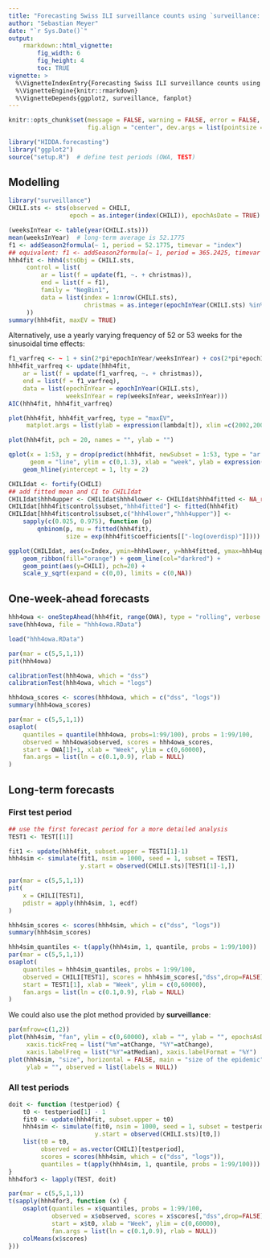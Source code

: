 ```yaml
---
title: "Forecasting Swiss ILI surveillance counts using `surveillance::hhh4`"
author: "Sebastian Meyer"
date: "`r Sys.Date()`"
output:
    rmarkdown::html_vignette:
        fig_width: 6
        fig_height: 4
        toc: TRUE
vignette: >
  %\VignetteIndexEntry{Forecasting Swiss ILI surveillance counts using 'surveillance::hhh4'}
  %\VignetteEngine{knitr::rmarkdown}
  %\VignetteDepends{ggplot2, surveillance, fanplot}
---
```


```r
knitr::opts_chunk$set(message = FALSE, warning = FALSE, error = FALSE,
                      fig.align = "center", dev.args = list(pointsize = 10))
```

```r
library("HIDDA.forecasting")
library("ggplot2")
source("setup.R")  # define test periods (OWA, TEST)
```


## Modelling

```r
library("surveillance")
CHILI.sts <- sts(observed = CHILI,
                 epoch = as.integer(index(CHILI)), epochAsDate = TRUE)
```

```r
(weeksInYear <- table(year(CHILI.sts)))
mean(weeksInYear)  # long-term average is 52.1775
f1 <- addSeason2formula(~ 1, period = 52.1775, timevar = "index")
## equivalent: f1 <- addSeason2formula(~ 1, period = 365.2425, timevar = "t")
hhh4fit <- hhh4(stsObj = CHILI.sts,
     control = list(
         ar = list(f = update(f1, ~. + christmas)),
         end = list(f = f1),
         family = "NegBin1",
         data = list(index = 1:nrow(CHILI.sts),
                     christmas = as.integer(epochInYear(CHILI.sts) %in% 52))
     ))
summary(hhh4fit, maxEV = TRUE)
```

Alternatively, use a yearly varying frequency of 52 or 53 weeks for
the sinusoidal time effects:

```r
f1_varfreq <- ~ 1 + sin(2*pi*epochInYear/weeksInYear) + cos(2*pi*epochInYear/weeksInYear)
hhh4fit_varfreq <- update(hhh4fit,
    ar = list(f = update(f1_varfreq, ~. + christmas)),
    end = list(f = f1_varfreq),
    data = list(epochInYear = epochInYear(CHILI.sts),
                weeksInYear = rep(weeksInYear, weeksInYear)))
AIC(hhh4fit, hhh4fit_varfreq)
```
```r
plot(hhh4fit, hhh4fit_varfreq, type = "maxEV",
     matplot.args = list(ylab = expression(lambda[t]), xlim =c(2002,2007)))
```

```r
plot(hhh4fit, pch = 20, names = "", ylab = "")
```

```r
qplot(x = 1:53, y = drop(predict(hhh4fit, newSubset = 1:53, type = "ar.exppred")),
      geom = "line", ylim = c(0,1.3), xlab = "week", ylab = expression(lambda[t])) +
    geom_hline(yintercept = 1, lty = 2)
```

```r
CHILIdat <- fortify(CHILI)
## add fitted mean and CI to CHILIdat
CHILIdat$hhh4upper <- CHILIdat$hhh4lower <- CHILIdat$hhh4fitted <- NA_real_
CHILIdat[hhh4fit$control$subset,"hhh4fitted"] <- fitted(hhh4fit)
CHILIdat[hhh4fit$control$subset,c("hhh4lower","hhh4upper")] <-
    sapply(c(0.025, 0.975), function (p)
        qnbinom(p, mu = fitted(hhh4fit),
                size = exp(hhh4fit$coefficients[["-log(overdisp)"]])))
```

```r
ggplot(CHILIdat, aes(x=Index, ymin=hhh4lower, y=hhh4fitted, ymax=hhh4upper)) +
    geom_ribbon(fill="orange") + geom_line(col="darkred") +
    geom_point(aes(y=CHILI), pch=20) +
    scale_y_sqrt(expand = c(0,0), limits = c(0,NA))
```


## One-week-ahead forecasts

```r
hhh4owa <- oneStepAhead(hhh4fit, range(OWA), type = "rolling", verbose = FALSE)
save(hhh4owa, file = "hhh4owa.RData")
```
```r
load("hhh4owa.RData")
```

```r
par(mar = c(5,5,1,1))
pit(hhh4owa)
```

```r
calibrationTest(hhh4owa, which = "dss")
calibrationTest(hhh4owa, which = "logs")
```

```r
hhh4owa_scores <- scores(hhh4owa, which = c("dss", "logs"))
summary(hhh4owa_scores)
```

```r
par(mar = c(5,5,1,1))
osaplot(
    quantiles = quantile(hhh4owa, probs=1:99/100), probs = 1:99/100,
    observed = hhh4owa$observed, scores = hhh4owa_scores,
    start = OWA[1]+1, xlab = "Week", ylim = c(0,60000),
    fan.args = list(ln = c(0.1,0.9), rlab = NULL)
)
```


## Long-term forecasts

### First test period

```r
## use the first forecast period for a more detailed analysis
TEST1 <- TEST[[1]]
```

```r
fit1 <- update(hhh4fit, subset.upper = TEST1[1]-1)
hhh4sim <- simulate(fit1, nsim = 1000, seed = 1, subset = TEST1,
                    y.start = observed(CHILI.sts)[TEST1[1]-1,])
```

```r
par(mar = c(5,5,1,1))
pit(
    x = CHILI[TEST1],
    pdistr = apply(hhh4sim, 1, ecdf)
)
```

```r
hhh4sim_scores <- scores(hhh4sim, which = c("dss", "logs"))
summary(hhh4sim_scores)
```

```r
hhh4sim_quantiles <- t(apply(hhh4sim, 1, quantile, probs = 1:99/100))
par(mar = c(5,5,1,1))
osaplot(
    quantiles = hhh4sim_quantiles, probs = 1:99/100,
    observed = CHILI[TEST1], scores = hhh4sim_scores[,"dss",drop=FALSE],
    start = TEST1[1], xlab = "Week", ylim = c(0,60000),
    fan.args = list(ln = c(0.1,0.9), rlab = NULL)
)
```


We could also use the plot method provided by **surveillance**:

```r
par(mfrow=c(1,2))
plot(hhh4sim, "fan", ylim = c(0,60000), xlab = "", ylab = "", epochsAsDate = TRUE,
     xaxis.tickFreq = list("%m"=atChange, "%Y"=atChange),
     xaxis.labelFreq = list("%Y"=atMedian), xaxis.labelFormat = "%Y")
plot(hhh4sim, "size", horizontal = FALSE, main = "size of the epidemic",
     ylab = "", observed = list(labels = NULL))
```


### All test periods

```r
doit <- function (testperiod) {
    t0 <- testperiod[1] - 1
    fit0 <- update(hhh4fit, subset.upper = t0)
    hhh4sim <- simulate(fit0, nsim = 1000, seed = 1, subset = testperiod,
                        y.start = observed(CHILI.sts)[t0,])
    list(t0 = t0,
         observed = as.vector(CHILI)[testperiod],
         scores = scores(hhh4sim, which = c("dss", "logs")),
         quantiles = t(apply(hhh4sim, 1, quantile, probs = 1:99/100)))
}
hhh4for3 <- lapply(TEST, doit)
```

```r
par(mar = c(5,5,1,1))
t(sapply(hhh4for3, function (x) {
    osaplot(quantiles = x$quantiles, probs = 1:99/100,
            observed = x$observed, scores = x$scores[,"dss",drop=FALSE],
            start = x$t0, xlab = "Week", ylim = c(0,60000),
            fan.args = list(ln = c(0.1,0.9), rlab = NULL))
    colMeans(x$scores)
}))
```
